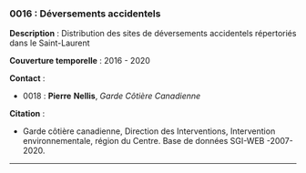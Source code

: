### 0016 : Déversements accidentels {-}

<!-- -------------------------------------------------- -->
**Description** : Distribution des sites de déversements accidentels répertoriés dans le Saint-Laurent

<!-- -------------------------------------------------- -->


<!-- -------------------------------------------------- -->

  **Couverture temporelle** : 2016 - 2020



<!-- -------------------------------------------------- -->
**Contact** :


  - 0018 : **Pierre** **Nellis**, *Garde Côtière Canadienne*



<!-- -------------------------------------------------- -->
**Citation** :


  - Garde côtière canadienne, Direction des Interventions, Intervention environnementale, région du Centre. Base de données SGI-WEB -2007-2020.




<!-- -------------------------------------------------- -->




<hr>
<br>
